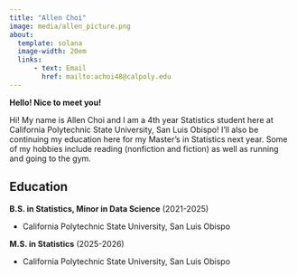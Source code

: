 ```yaml
---
title: "Allen Choi"
image: media/allen_picture.png
about:
  template: solana
  image-width: 20em
  links:
      - text: Email
        href: mailto:achoi48@calpoly.edu
---
```


**Hello! Nice to meet you!**

Hi! My name is Allen Choi and I am a 4th year Statistics student here at California Polytechnic State University, San Luis Obispo! I'll also be continuing my education here for my Master's in Statistics next year. Some of my hobbies include reading (nonfiction and fiction) as well as running and going to the gym.

## Education

**B.S. in Statistics, Minor in Data Science** (2021-2025)

-   California Polytechnic State University, San Luis Obispo

**M.S. in Statistics** (2025-2026)

-   California Polytechnic State University, San Luis Obispo
